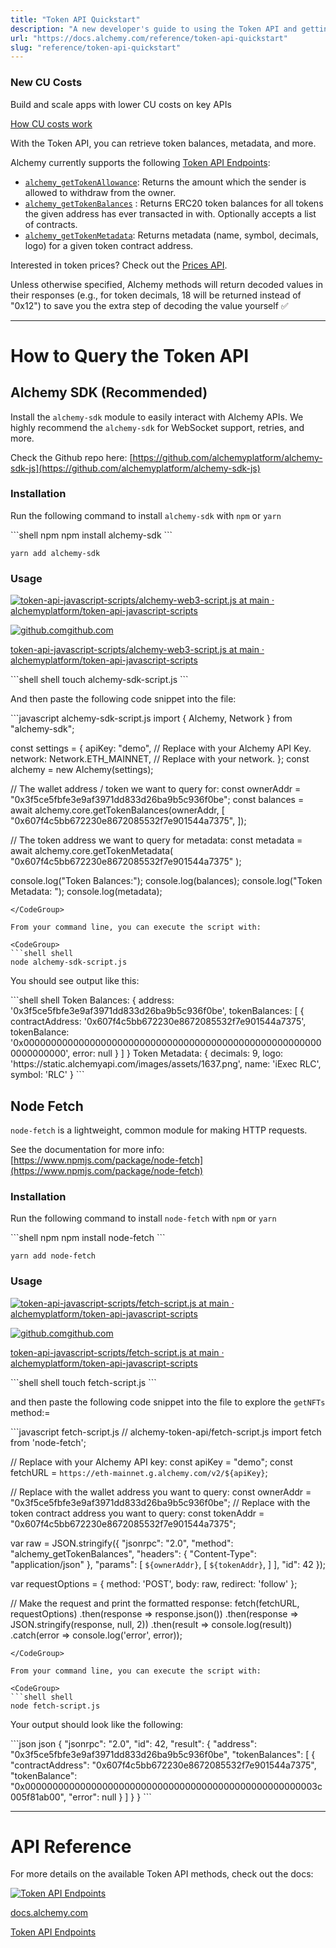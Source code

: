 ```yaml
---
title: "Token API Quickstart"
description: "A new developer's guide to using the Token API and getting token information. Query Token data using alchemy-web3 (recommended) or fetch."
url: "https://docs.alchemy.com/reference/token-api-quickstart"
slug: "reference/token-api-quickstart"
---
```


### New CU Costs

Build and scale apps with lower CU costs on key APIs

[How CU costs work](<https://docs.alchemy.com/reference/compute-unit-costs?utm_source=docs\&utm_medium=website\&utm_campaign=build >)

With the Token API, you can retrieve token balances, metadata, and more.

Alchemy currently supports the following [Token API Endpoints](/reference/token-api):

* [`alchemy_getTokenAllowance`](/reference/alchemy-gettokenallowance): Returns the amount which the sender is allowed to withdraw from the owner.
* [`alchemy_getTokenBalances`](/reference/alchemy-gettokenbalances) : Returns ERC20 token balances for all tokens the given address has ever transacted in with. Optionally accepts a list of contracts.
* [`alchemy_getTokenMetadata`](/reference/alchemy-gettokenmetadata): Returns metadata (name, symbol, decimals, logo) for a given token contract address.

Interested in token prices? Check out the [Prices API](/reference/prices-api-quickstart).

<Info>
  Unless otherwise specified, Alchemy methods will return decoded values in their responses (e.g., for token decimals, 18 will be returned instead of "0x12") to save you the extra step of decoding the value yourself ✅
</Info>

***

# How to Query the Token API

## Alchemy SDK (Recommended)

Install the `alchemy-sdk` module to easily interact with Alchemy APIs. We highly recommend the `alchemy-sdk` for WebSocket support, retries, and more.

Check the Github repo here: [https://github.com/alchemyplatform/alchemy-sdk-js](https://github.com/alchemyplatform/alchemy-sdk-js)

### Installation

Run the following command to install `alchemy-sdk` with `npm` or `yarn`

<CodeGroup>
  ```shell npm
  npm install alchemy-sdk
  ```

  ```shell yarn
  yarn add alchemy-sdk
  ```
</CodeGroup>

### Usage

[![token-api-javascript-scripts/alchemy-web3-script.js at main · alchemyplatform/token-api-javascript-scripts](token-api-javascript-scripts.png)](https://github.com/alchemyplatform/token-api-javascript-scripts/blob/main/alchemy-web3-script.js)

[![github.com](favicon.ico)github.com](https://github.com/alchemyplatform/token-api-javascript-scripts/blob/main/alchemy-web3-script.js)

[token-api-javascript-scripts/alchemy-web3-script.js at main · alchemyplatform/token-api-javascript-scripts](https://github.com/alchemyplatform/token-api-javascript-scripts/blob/main/alchemy-web3-script.js)

<CodeGroup>
  ```shell shell
  touch alchemy-sdk-script.js
  ```
</CodeGroup>

And then paste the following code snippet into the file:

<CodeGroup>
  ```javascript alchemy-sdk-script.js
  import { Alchemy, Network } from "alchemy-sdk";

  const settings = {
    apiKey: "demo", // Replace with your Alchemy API Key.
    network: Network.ETH_MAINNET, // Replace with your network.
  };
  const alchemy = new Alchemy(settings);

  // The wallet address / token we want to query for:
  const ownerAddr = "0x3f5ce5fbfe3e9af3971dd833d26ba9b5c936f0be";
  const balances = await alchemy.core.getTokenBalances(ownerAddr, [
    "0x607f4c5bb672230e8672085532f7e901544a7375",
  ]);

  // The token address we want to query for metadata:
  const metadata = await alchemy.core.getTokenMetadata(
    "0x607f4c5bb672230e8672085532f7e901544a7375"
  );

  console.log("Token Balances:");
  console.log(balances);
  console.log("Token Metadata: ");
  console.log(metadata);
  ```
</CodeGroup>

From your command line, you can execute the script with:

<CodeGroup>
  ```shell shell
  node alchemy-sdk-script.js
  ```
</CodeGroup>

You should see output like this:

<CodeGroup>
  ```shell shell
  Token Balances:
  {
    address: '0x3f5ce5fbfe3e9af3971dd833d26ba9b5c936f0be',
    tokenBalances: [
      {
        contractAddress: '0x607f4c5bb672230e8672085532f7e901544a7375',
        tokenBalance: '0x0000000000000000000000000000000000000000000000000000000000000000',
        error: null
      }
    ]
  }
  Token Metadata:
  {
    decimals: 9,
    logo: 'https://static.alchemyapi.com/images/assets/1637.png',
    name: 'iExec RLC',
    symbol: 'RLC'
  }
  ```
</CodeGroup>

## Node Fetch

`node-fetch` is a lightweight, common module for making HTTP requests.

See the documentation for more info: [https://www.npmjs.com/package/node-fetch](https://www.npmjs.com/package/node-fetch)

### Installation

Run the following command to install `node-fetch` with `npm` or `yarn`

<CodeGroup>
  ```shell npm
  npm install node-fetch
  ```

  ```shell yarn
  yarn add node-fetch
  ```
</CodeGroup>

### Usage

[![token-api-javascript-scripts/fetch-script.js at main · alchemyplatform/token-api-javascript-scripts](token-api-javascript-scripts.png)](https://github.com/alchemyplatform/token-api-javascript-scripts/blob/main/fetch-script.js)

[![github.com](favicon.ico)github.com](https://github.com/alchemyplatform/token-api-javascript-scripts/blob/main/fetch-script.js)

[token-api-javascript-scripts/fetch-script.js at main · alchemyplatform/token-api-javascript-scripts](https://github.com/alchemyplatform/token-api-javascript-scripts/blob/main/fetch-script.js)

<CodeGroup>
  ```shell shell
  touch fetch-script.js
  ```
</CodeGroup>

and then paste the following code snippet into the file to explore the `getNFTs` method:=

<CodeGroup>
  ```javascript fetch-script.js
  // alchemy-token-api/fetch-script.js
  import fetch from 'node-fetch';

  // Replace with your Alchemy API key:
  const apiKey = "demo";
  const fetchURL = `https://eth-mainnet.g.alchemy.com/v2/${apiKey}`;

  // Replace with the wallet address you want to query:
  const ownerAddr = "0x3f5ce5fbfe3e9af3971dd833d26ba9b5c936f0be";
  // Replace with the token contract address you want to query:
  const tokenAddr = "0x607f4c5bb672230e8672085532f7e901544a7375";

  var raw = JSON.stringify({
    "jsonrpc": "2.0",
    "method": "alchemy_getTokenBalances",
    "headers": {
      "Content-Type": "application/json"
    },
    "params": [
      `${ownerAddr}`,
      [
        `${tokenAddr}`,
      ]
    ],
    "id": 42
  });

  var requestOptions = {
    method: 'POST',
    body: raw,
    redirect: 'follow'
  };

  // Make the request and print the formatted response:
  fetch(fetchURL, requestOptions)
    .then(response => response.json())
    .then(response => JSON.stringify(response, null, 2))
    .then(result => console.log(result))
    .catch(error => console.log('error', error));
  ```
</CodeGroup>

From your command line, you can execute the script with:

<CodeGroup>
  ```shell shell
  node fetch-script.js
  ```
</CodeGroup>

Your output should look like the following:

<CodeGroup>
  ```json json
  {
    "jsonrpc": "2.0",
    "id": 42,
    "result": {
      "address": "0x3f5ce5fbfe3e9af3971dd833d26ba9b5c936f0be",
      "tokenBalances": [
        {
          "contractAddress": "0x607f4c5bb672230e8672085532f7e901544a7375",
          "tokenBalance": "0x00000000000000000000000000000000000000000000000000003c005f81ab00",
          "error": null
        }
      ]
    }
  }
  ```
</CodeGroup>

***

# API Reference

For more details on the available Token API methods, check out the docs:

[![Token API Endpoints](8a6f996-small-alchemy-logo-black.png)](https://docs.alchemy.com/reference/token-api)

[docs.alchemy.com](https://docs.alchemy.com/reference/token-api)

[Token API Endpoints](https://docs.alchemy.com/reference/token-api)
